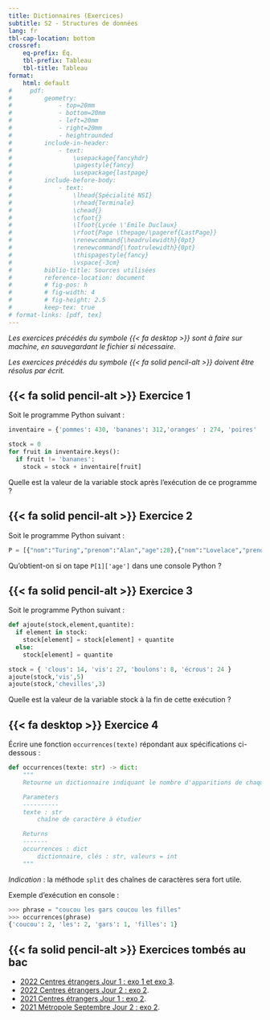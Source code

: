 ```yaml
---
title: Dictionnaires (Exercices)
subtitle: S2 - Structures de données
lang: fr
tbl-cap-location: bottom
crossref: 
    eq-prefix: Éq.
    tbl-prefix: Tableau
    tbl-title: Tableau
format:
    html: default
#     pdf: 
#         geometry:
#             - top=20mm
#             - bottom=20mm
#             - left=20mm
#             - right=20mm
#             - heightrounded
#         include-in-header:
#             - text:
#                 \usepackage{fancyhdr}
#                 \pagestyle{fancy}
#                 \usepackage{lastpage}
#         include-before-body:
#             - text:
#                 \lhead{Spécialité NSI} 
#                 \rhead{Terminale}
#                 \chead{} 
#                 \cfoot{}
#                 \lfoot{Lycée \'Emile Duclaux}
#                 \rfoot{Page \thepage/\pageref{LastPage}}
#                 \renewcommand{\headrulewidth}{0pt}
#                 \renewcommand{\footrulewidth}{0pt}
#                 \thispagestyle{fancy}
#                 \vspace{-3cm}
#         biblio-title: Sources utilisées
#         reference-location: document
#         # fig-pos: h
#         # fig-width: 4
#         # fig-height: 2.5
#         keep-tex: true
# format-links: [pdf, tex]
---
```



_Les exercices précédés du symbole {{< fa desktop >}} sont à faire sur machine, en sauvegardant le fichier si nécessaire._

_Les exercices précédés du symbole {{< fa solid pencil-alt >}} doivent être résolus par écrit._

## {{< fa solid pencil-alt >}} Exercice 1

Soit le programme Python suivant :

````python
inventaire = {'pommes': 430, 'bananes': 312,'oranges' : 274, 'poires' : 137}

stock = 0
for fruit in inventaire.keys():
  if fruit != 'bananes':
    stock = stock + inventaire[fruit]
````

Quelle est la valeur de la variable stock après l'exécution de ce programme ?


## {{< fa solid pencil-alt >}} Exercice 2

Soit le programme Python suivant :

````python
P = [{"nom":"Turing","prenom":"Alan","age":28},{"nom":"Lovelace","prenom":"Ada","age":27}]
````

Qu'obtient-on si on tape ``P[1]['age']`` dans une console Python ?


## {{< fa solid pencil-alt >}} Exercice 3

Soit le programme Python suivant :

````python
def ajoute(stock,element,quantite):
  if element in stock:
    stock[element] = stock[element] + quantite
  else:
    stock[element] = quantite

stock = { 'clous': 14, 'vis': 27, 'boulons': 8, 'écrous': 24 }
ajoute(stock,'vis',5)
ajoute(stock,'chevilles',3)
````

Quelle est la valeur de la variable stock à la fin de cette exécution ?


## {{< fa desktop >}} Exercice 4

Écrire une fonction ``occurrences(texte)`` répondant aux spécifications ci-dessous :

````Python
def occurrences(texte: str) -> dict:
    """
    Retourne un dictionnaire indiquant le nombre d'apparitions de chaque mot dans le texte

    Parameters
    ----------
    texte : str
        chaîne de caractère à étudier

    Returns
    -------
    occurrences : dict
        dictionnaire, clés : str, valeurs = int
    """
````

_Indication_ : la méthode ``split`` des chaînes de caractères sera fort utile.

Exemple d'exécution en console :

````python
>>> phrase = "coucou les gars coucou les filles"
>>> occurrences(phrase)
{'coucou': 2, 'les': 2, 'gars': 1, 'filles': 1}
````


## {{< fa solid pencil-alt >}} Exercices tombés au bac

* [2022 Centres étrangers Jour 1 : exo 1 et exo 3](../annales/2022_CentresEtrangers_1.pdf){ target=_blank }.
* [2022 Centres étrangers Jour 2 : exo 2](../annales/2022_CentresEtrangers_2.pdf){ target=_blank }.
* [2021 Centres étrangers Jour 1 : exo 2](../annales/2021_CentresEtrangers_1.pdf){ target=_blank }.
* [2021 Métropole Septembre Jour 2 : exo 2](../annales/2021_Metropole_Septembre_2.pdf){ target=_blank }.